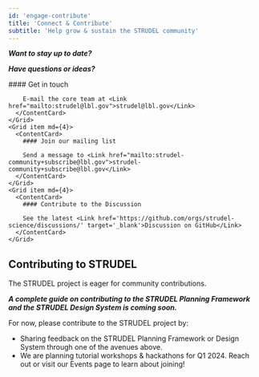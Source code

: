 ```yaml
---
id: 'engage-contribute'
title: 'Connect & Contribute'
subtitle: 'Help grow & sustain the STRUDEL community'
---
```


<Hero>

***Want to stay up to date?***

***Have questions or ideas?***

<Grid container spacing={4}>
    <Grid item md={4}>
      <ContentCard>
        #### Get in touch

        E-mail the core team at <Link href="mailto:strudel@lbl.gov">strudel@lbl.gov</Link>
      </ContentCard>
    </Grid>
    <Grid item md={4}>
      <ContentCard>
        #### Join our mailing list

        Send a message to <Link href="mailto:strudel-community+subscribe@lbl.gov">strudel-community+subscribe@lbl.gov</Link>
      </ContentCard>
    </Grid>
    <Grid item md={4}>
      <ContentCard>
        #### Contribute to the Discussion

        See the latest <Link href='https://github.com/orgs/strudel-science/discussions/' target='_blank'>Discussion on GitHub</Link>
      </ContentCard>
    </Grid>
  </Grid>

</Hero>

<PageContainer>


## Contributing to STRUDEL
The STRUDEL project is eager for community contributions. 

***A complete guide on contributing to the STRUDEL Planning Framework and the STRUDEL Design System is coming soon.***

For now, please contribute to the STRUDEL project by:

- Sharing feedback on the STRUDEL Planning Framework or Design System through one of the avenues above. 
- We are planning tutorial workshops & hackathons for Q1 2024. Reach out or visit our <Link href='/engage/events'>Events</Link> page to learn about joining!
</PageContainer>